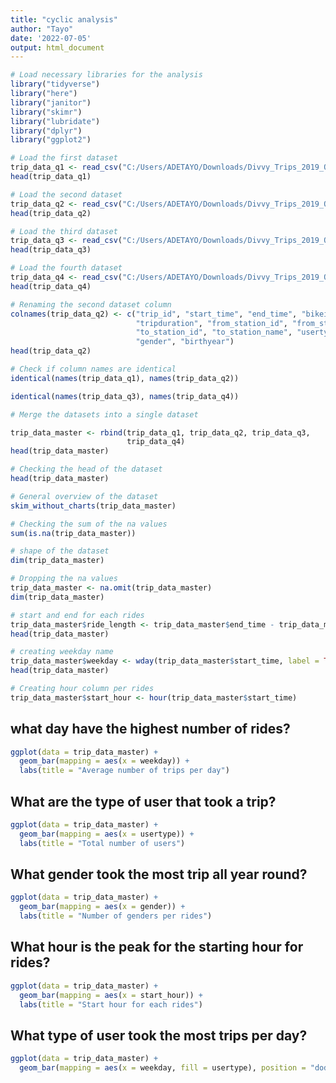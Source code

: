 ```yaml
---
title: "cyclic analysis"
author: "Tayo"
date: '2022-07-05'
output: html_document
---
```


```r
# Load necessary libraries for the analysis
library("tidyverse")
library("here")
library("janitor")
library("skimr")
library("lubridate")
library("dplyr")
library("ggplot2")
```


```r
# Load the first dataset
trip_data_q1 <- read_csv("C:/Users/ADETAYO/Downloads/Divvy_Trips_2019_Q1/Divvy_Trips_2019_Q1.csv")
head(trip_data_q1)
```


```r
# Load the second dataset
trip_data_q2 <- read_csv("C:/Users/ADETAYO/Downloads/Divvy_Trips_2019_Q2/Divvy_Trips_2019_Q2.csv")
head(trip_data_q2)
```


```r
# Load the third dataset
trip_data_q3 <- read_csv("C:/Users/ADETAYO/Downloads/Divvy_Trips_2019_Q3/Divvy_Trips_2019_Q3.csv")
head(trip_data_q3)
```


```r
# Load the fourth dataset
trip_data_q4 <- read_csv("C:/Users/ADETAYO/Downloads/Divvy_Trips_2019_Q4/Divvy_Trips_2019_Q4.csv")
head(trip_data_q4)
```


```r
# Renaming the second dataset column
colnames(trip_data_q2) <- c("trip_id", "start_time", "end_time", "bikeid", 
                            "tripduration", "from_station_id", "from_station_name", 
                            "to_station_id", "to_station_name", "usertype", 
                            "gender", "birthyear")
head(trip_data_q2)
```


```r
# Check if column names are identical
identical(names(trip_data_q1), names(trip_data_q2))

identical(names(trip_data_q3), names(trip_data_q4))
```


```r
# Merge the datasets into a single dataset

trip_data_master <- rbind(trip_data_q1, trip_data_q2, trip_data_q3, 
                          trip_data_q4)
head(trip_data_master)

```


```r
# Checking the head of the dataset
head(trip_data_master)
```


```r
# General overview of the dataset
skim_without_charts(trip_data_master)
```


```r
# Checking the sum of the na values
sum(is.na(trip_data_master))
```


```r
# shape of the dataset
dim(trip_data_master)
```


```r
# Dropping the na values
trip_data_master <- na.omit(trip_data_master)
dim(trip_data_master)
```


```r
# start and end for each rides
trip_data_master$ride_length <- trip_data_master$end_time - trip_data_master$start_time
head(trip_data_master)
```

```r
# creating weekday name 
trip_data_master$weekday <- wday(trip_data_master$start_time, label = TRUE)
head(trip_data_master)
```


```r
# Creating hour column per rides
trip_data_master$start_hour <- hour(trip_data_master$start_time)
```


##  what day have the highest number of rides?

```r
ggplot(data = trip_data_master) + 
  geom_bar(mapping = aes(x = weekday)) + 
  labs(title = "Average number of trips per day")
```

## What are the type of user that took a trip?

```r
ggplot(data = trip_data_master) + 
  geom_bar(mapping = aes(x = usertype)) + 
  labs(title = "Total number of users")
```

## What gender took the most trip all year round?

```r
ggplot(data = trip_data_master) +
  geom_bar(mapping = aes(x = gender)) + 
  labs(title = "Number of genders per rides")
```

## What hour is the peak for the starting hour for rides?

```r
ggplot(data = trip_data_master) + 
  geom_bar(mapping = aes(x = start_hour)) + 
  labs(title = "Start hour for each rides")
```

## What type of user took the most trips per day?
```r
ggplot(data = trip_data_master) + 
  geom_bar(mapping = aes(x = weekday, fill = usertype), position = "dodge")
```

